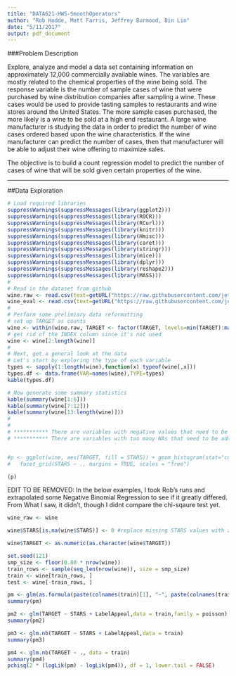 ```yaml
---
title: "DATA621-HW5-SmoothOperators"
author: "Rob Hodde, Matt Farris, Jeffrey Burmood, Bin Lin"
date: "5/11/2017"
output: pdf_document
---
```


###Problem Description  
  
Explore, analyze and model a data set containing information on approximately 12,000 commercially available wines. The variables are mostly related to the chemical properties of the wine being sold. The response variable is the number of sample cases of wine that were purchased by wine distribution companies after sampling a wine. These cases would be used to provide tasting samples to restaurants and wine stores around the United States. The more sample cases purchased, the more likely is a wine to be sold at a high end restaurant. A large wine manufacturer is studying the data in order to predict the number of wine cases ordered based upon the wine characteristics. If the wine manufacturer can predict the number of cases, then that manufacturer will be able to adjust their wine offering to maximize sales.  
  
The objective is to build a count regression model to predict the number of cases of wine that will be sold given certain properties of the wine.  
  

\begin{center}
{\huge Data Exploration}
\end{center}

---

##Data Exploration

```r
# Load required libraries
suppressWarnings(suppressMessages(library(ggplot2)))
suppressWarnings(suppressMessages(library(ROCR)))
suppressWarnings(suppressMessages(library(RCurl)))
suppressWarnings(suppressMessages(library(knitr)))
suppressWarnings(suppressMessages(library(Hmisc)))
suppressWarnings(suppressMessages(library(caret)))
suppressWarnings(suppressMessages(library(stringr)))
suppressWarnings(suppressMessages(library(mice)))
suppressWarnings(suppressMessages(library(dplyr)))
suppressWarnings(suppressMessages(library(reshape2)))
suppressWarnings(suppressMessages(library(MASS)))
#
# Read in the dataset from github
wine.raw <- read.csv(text=getURL("https://raw.githubusercontent.com/jeffreyburmood/data621/master/Homework5/wine-training-data.csv"),header=TRUE,na.strings=c(""," "), stringsAsFactors = FALSE)
wine_eval <- read.csv(text=getURL("https://raw.githubusercontent.com/jeffreyburmood/data621/master/Homework4/wine-evaluation-data.csv"),header=TRUE,na.strings=c(""," "), stringsAsFactors = FALSE)
# 
# Perform some prelimiary data reformatting
# set up TARGET as counts
wine <- within(wine.raw, TARGET <- factor(TARGET, levels=min(TARGET):max(TARGET)))
# get rid of the INDEX column since it's not used
wine <- wine[2:length(wine)]
#
# Next, get a general look at the data
# Let's start by exploring the type of each variable
types <- sapply(1:length(wine),function(x) typeof(wine[,x]))
types.df <- data.frame(VAR=names(wine),TYPE=types)
kable(types.df)

# Now generate some summary statistics
kable(summary(wine[1:6]))
kable(summary(wine[7:12]))
kable(summary(wine[13:length(wine)]))
#
#
# *********** There are variables with negative values that need to be addressed!
# *********** There are variables with too many NAs that need to be addressed!


#p <- ggplot(wine, aes(TARGET, fill = STARS)) + geom_histogram(stat="count") +
#   facet_grid(STARS ~ ., margins = TRUE, scales = "free")

(p)
```
EDIT TO BE REMOVED: In the below examples, I took Rob's runs and extrapolated some Negative Binomial Regression to see if it greatly differed. From What I saw, it didn't, though I didnt compare the chi-sqaure test yet.  

```r
wine_raw <- wine

wine$STARS[is.na(wine$STARS)] <- 0 #replace missing STARS values with zero's.  (like saying "Not Rated")

wine$TARGET <- as.numeric(as.character(wine$TARGET))

set.seed(121)
smp_size <- floor(0.80 * nrow(wine))
train_rows <- sample(seq_len(nrow(wine)), size = smp_size)
train <- wine[train_rows, ]
test <- wine[-train_rows, ]

pm <- glm(as.formula(paste(colnames(train)[1], "~", paste(colnames(train)[-1], collapse = "+"), sep = "")),data = train,family = poisson) 
summary(pm)

```

```r
pm2 <- glm(TARGET ~ STARS + LabelAppeal,data = train,family = poisson) 
summary(pm2)
```
```r
pm3 <- glm.nb(TARGET ~ STARS + LabelAppeal,data = train) 
summary(pm3)
```


```r
pm4 <- glm.nb(TARGET ~ ., data = train)
summary(pm4)
pchisq(2 * (logLik(pm) - logLik(pm4)), df = 1, lower.tail = FALSE)
```
